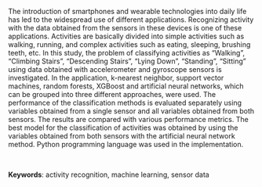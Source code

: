 
The introduction of smartphones and wearable technologies into daily life has led to the widespread use of different applications. Recognizing activity with the data obtained from the sensors in these devices is one of these applications. Activities are basically divided into simple activities such as walking, running, and complex activities such as eating, sleeping, brushing teeth, etc. In this study, the problem of classifying activities as "Walking", "Climbing Stairs", "Descending Stairs", "Lying Down", "Standing", "Sitting" using data obtained with accelerometer and gyroscope sensors is investigated. In the application, k-nearest neighbor, support vector machines, random forests, XGBoost and artificial neural networks, which can be grouped into three different approaches, were used. The performance of the classification methods is evaluated separately using variables obtained from a single sensor and all variables obtained from both sensors. The results are compared with various performance metrics. The best model for the classification of activities was obtained by using the variables obtained from both sensors with the artificial neural network method. Python programming language was used in the implementation.

\  

**Keywords**: activity recognition, machine learning, sensor data


